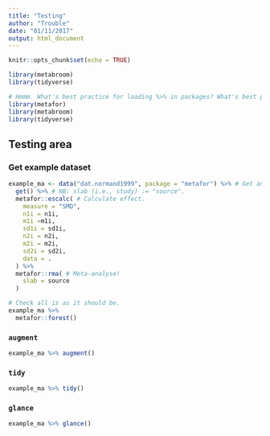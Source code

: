 ```yaml
---
title: "Testing"
author: "Trouble"
date: "01/11/2017"
output: html_document
---
```


```r
knitr::opts_chunk$set(echo = TRUE)

library(metabroom)
library(tidyverse)

```

```r
# Hmmm. What's best practice for loading %>% in packages? What's best practice for package dependencies?
library(metafor)
library(metabroom)
library(tidyverse)
```

## Testing area

### Get example dataset

```r
example_ma <- data("dat.normand1999", package = "metafor") %>% # Get an example dataset.
  get() %>% # NB: slab (i.e., study) := "source".
  metafor::escalc( # Calculate effect.
    measure = "SMD",
    n1i = n1i,
    m1i =m1i,
    sd1i = sd1i,
    n2i = n2i,
    m2i = m2i,
    sd2i = sd2i,
    data = .
  ) %>% 
  metafor::rma( # Meta-analyse!
    slab = source
  ) 

# Check all is as it should be.
example_ma %>% 
  metafor::forest()

```

### `augment`

```r
example_ma %>% augment()
```

### `tidy`

```r
example_ma %>% tidy()
```

### `glance`

```r
example_ma %>% glance()
```

